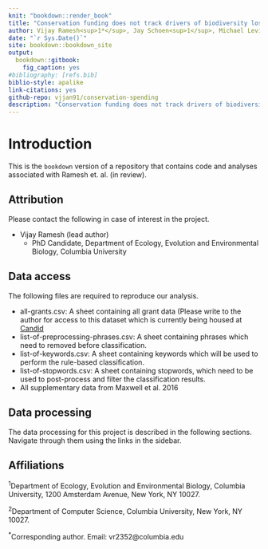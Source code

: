 ```yaml
--- 
knit: "bookdown::render_book"
title: "Conservation funding does not track drivers of biodiversity loss"
author: Vijay Ramesh<sup>1*</sup>, Jay Schoen<sup>1</sup>, Michael Levin<sup>1</sup>, Pratik Dubal<sup>2</sup>, Sebastian Heilpern<sup>1</sup>, Pooja Choksi<sup>1</sup>, Jared Meek<sup>1</sup>, Rochelle Thomas<sup>1</sup>, Don J Melnick<sup>1</sup>, Sara Kross<sup>1</sup>"
date: "`r Sys.Date()`"
site: bookdown::bookdown_site
output: 
  bookdown::gitbook:
    fig_caption: yes
#bibliography: [refs.bib]
biblio-style: apalike
link-citations: yes
github-repo: vjjan91/conservation-spending
description: "Conservation funding does not track drivers of biodiversity loss"
---
```


# Introduction  

This is the `bookdown` version of a repository that contains code and analyses associated with Ramesh et. al. (in review). 

## Attribution

Please contact the following in case of interest in the project.

- Vijay Ramesh (lead author)
    - PhD Candidate, Department of Ecology, Evolution and Environmental Biology, Columbia University

## Data access

The following files are required to reproduce our analysis.

- all-grants.csv: A sheet containing all grant data (Please write to the author for access to this dataset which is currently being housed at [Candid](https://candid.org/)
- list-of-preprocessing-phrases.csv: A sheet containing phrases which need to removed before classification.
- list-of-keywords.csv: A sheet containing keywords which will be used to perform the rule-based classification.
- list-of-stopwords.csv: A sheet containing stopwords, which need to be used to post-process and filter the classification results.
- All supplementary data from Maxwell et al. 2016

## Data processing

The data processing for this project is described in the following sections. Navigate through them using the links in the sidebar.

## Affiliations

<sup>1</sup>Department of Ecology, Evolution and Environmental Biology, Columbia University, 1200 Amsterdam Avenue, New York, NY 10027.

<sup>2</sup>Department of Computer Science, Columbia University, New York, NY 10027.

<sup>*</sup>Corresponding author. Email: vr2352@columbia.edu 

